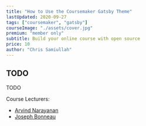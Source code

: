 ```yaml
---
title: "How to Use the Coursemaker Gatsby Theme"
lastUpdated: 2020-09-27
tags: ["coursemaker", "gatsby"]
courseImage: "./assets/cover.jpg"
premium: "member only"
subtitle: Build your online course with open source
price: 10
author: "Chris Samiullah"
---
```


## TODO

TODO

Course Lecturers:
* [Arvind Narayanan](http://randomwalker.info/)
* [Joseph Bonneau](http://jbonneau.com/)